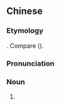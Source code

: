 {{also|撑犁}}
==Chinese==
{{zh-forms|s=撑犁}}

===Etymology===
{{borrowing|zh|trk-pro|*teŋri||sky, heaven, god}}. Compare {{cog|otk|𐱅𐰭𐰼𐰃|tr=teŋri||god of the blue sky}} ({{cog|tr|tanrı||god}}).

===Pronunciation===
{{zh-pron
|m=chēnglí
|cat=n
}}

===Noun===
{{zh-noun}}

# {{n-g|The word for "[[sky]]" in the [[Hunnic]] language.}}
